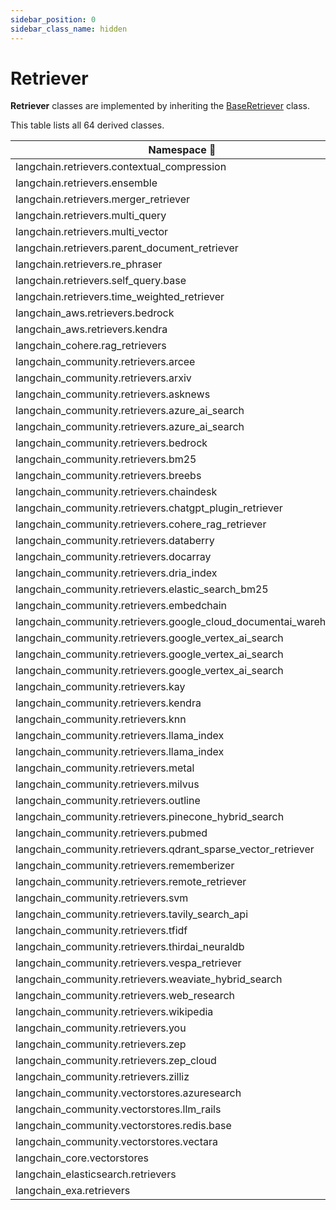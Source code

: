 ```yaml
---
sidebar_position: 0
sidebar_class_name: hidden
---
```


# Retriever

**Retriever** classes are implemented by inheriting the [BaseRetriever](https://api.python.langchain.com/en/latest/retrievers/langchain_core.retrievers.BaseRetriever.html) class.

This table lists all 64 derived classes.


| Namespace 🔻 | Class |
|------------|---------|
| langchain.retrievers.contextual_compression | [ContextualCompressionRetriever](https://api.python.langchain.com/en/latest/retrievers/langchain.retrievers.contextual_compression.ContextualCompressionRetriever.html) |
| langchain.retrievers.ensemble | [EnsembleRetriever](https://api.python.langchain.com/en/latest/retrievers/langchain.retrievers.ensemble.EnsembleRetriever.html) |
| langchain.retrievers.merger_retriever | [MergerRetriever](https://api.python.langchain.com/en/latest/retrievers/langchain.retrievers.merger_retriever.MergerRetriever.html) |
| langchain.retrievers.multi_query | [MultiQueryRetriever](https://api.python.langchain.com/en/latest/retrievers/langchain.retrievers.multi_query.MultiQueryRetriever.html) |
| langchain.retrievers.multi_vector | [MultiVectorRetriever](https://api.python.langchain.com/en/latest/retrievers/langchain.retrievers.multi_vector.MultiVectorRetriever.html) |
| langchain.retrievers.parent_document_retriever | [ParentDocumentRetriever](https://api.python.langchain.com/en/latest/retrievers/langchain.retrievers.parent_document_retriever.ParentDocumentRetriever.html) |
| langchain.retrievers.re_phraser | [RePhraseQueryRetriever](https://api.python.langchain.com/en/latest/retrievers/langchain.retrievers.re_phraser.RePhraseQueryRetriever.html) |
| langchain.retrievers.self_query.base | [SelfQueryRetriever](https://api.python.langchain.com/en/latest/retrievers/langchain.retrievers.self_query.base.SelfQueryRetriever.html) |
| langchain.retrievers.time_weighted_retriever | [TimeWeightedVectorStoreRetriever](https://api.python.langchain.com/en/latest/retrievers/langchain.retrievers.time_weighted_retriever.TimeWeightedVectorStoreRetriever.html) |
| langchain_aws.retrievers.bedrock | [AmazonKnowledgeBasesRetriever](https://api.python.langchain.com/en/latest/retrievers/langchain_aws.retrievers.bedrock.AmazonKnowledgeBasesRetriever.html) |
| langchain_aws.retrievers.kendra | [AmazonKendraRetriever](https://api.python.langchain.com/en/latest/retrievers/langchain_aws.retrievers.kendra.AmazonKendraRetriever.html) |
| langchain_cohere.rag_retrievers | [CohereRagRetriever](https://api.python.langchain.com/en/latest/rag_retrievers/langchain_cohere.rag_retrievers.CohereRagRetriever.html) |
| langchain_community.retrievers.arcee | [ArceeRetriever](https://api.python.langchain.com/en/latest/retrievers/langchain_community.retrievers.arcee.ArceeRetriever.html) |
| langchain_community.retrievers.arxiv | [ArxivRetriever](https://api.python.langchain.com/en/latest/retrievers/langchain_community.retrievers.arxiv.ArxivRetriever.html) |
| langchain_community.retrievers.asknews | [AskNewsRetriever](https://api.python.langchain.com/en/latest/retrievers/langchain_community.retrievers.asknews.AskNewsRetriever.html) |
| langchain_community.retrievers.azure_ai_search | [AzureAISearchRetriever](https://api.python.langchain.com/en/latest/retrievers/langchain_community.retrievers.azure_ai_search.AzureAISearchRetriever.html) |
| langchain_community.retrievers.azure_ai_search | [AzureCognitiveSearchRetriever](https://api.python.langchain.com/en/latest/retrievers/langchain_community.retrievers.azure_ai_search.AzureCognitiveSearchRetriever.html) |
| langchain_community.retrievers.bedrock | [AmazonKnowledgeBasesRetriever](https://api.python.langchain.com/en/latest/retrievers/langchain_community.retrievers.bedrock.AmazonKnowledgeBasesRetriever.html) |
| langchain_community.retrievers.bm25 | [BM25Retriever](https://api.python.langchain.com/en/latest/retrievers/langchain_community.retrievers.bm25.BM25Retriever.html) |
| langchain_community.retrievers.breebs | [BreebsRetriever](https://api.python.langchain.com/en/latest/retrievers/langchain_community.retrievers.breebs.BreebsRetriever.html) |
| langchain_community.retrievers.chaindesk | [ChaindeskRetriever](https://api.python.langchain.com/en/latest/retrievers/langchain_community.retrievers.chaindesk.ChaindeskRetriever.html) |
| langchain_community.retrievers.chatgpt_plugin_retriever | [ChatGPTPluginRetriever](https://api.python.langchain.com/en/latest/retrievers/langchain_community.retrievers.chatgpt_plugin_retriever.ChatGPTPluginRetriever.html) |
| langchain_community.retrievers.cohere_rag_retriever | [CohereRagRetriever](https://api.python.langchain.com/en/latest/retrievers/langchain_community.retrievers.cohere_rag_retriever.CohereRagRetriever.html) |
| langchain_community.retrievers.databerry | [DataberryRetriever](https://api.python.langchain.com/en/latest/retrievers/langchain_community.retrievers.databerry.DataberryRetriever.html) |
| langchain_community.retrievers.docarray | [DocArrayRetriever](https://api.python.langchain.com/en/latest/retrievers/langchain_community.retrievers.docarray.DocArrayRetriever.html) |
| langchain_community.retrievers.dria_index | [DriaRetriever](https://api.python.langchain.com/en/latest/retrievers/langchain_community.retrievers.dria_index.DriaRetriever.html) |
| langchain_community.retrievers.elastic_search_bm25 | [ElasticSearchBM25Retriever](https://api.python.langchain.com/en/latest/retrievers/langchain_community.retrievers.elastic_search_bm25.ElasticSearchBM25Retriever.html) |
| langchain_community.retrievers.embedchain | [EmbedchainRetriever](https://api.python.langchain.com/en/latest/retrievers/langchain_community.retrievers.embedchain.EmbedchainRetriever.html) |
| langchain_community.retrievers.google_cloud_documentai_warehouse | [GoogleDocumentAIWarehouseRetriever](https://api.python.langchain.com/en/latest/retrievers/langchain_community.retrievers.google_cloud_documentai_warehouse.GoogleDocumentAIWarehouseRetriever.html) |
| langchain_community.retrievers.google_vertex_ai_search | [GoogleCloudEnterpriseSearchRetriever](https://api.python.langchain.com/en/latest/retrievers/langchain_community.retrievers.google_vertex_ai_search.GoogleCloudEnterpriseSearchRetriever.html) |
| langchain_community.retrievers.google_vertex_ai_search | [GoogleVertexAIMultiTurnSearchRetriever](https://api.python.langchain.com/en/latest/retrievers/langchain_community.retrievers.google_vertex_ai_search.GoogleVertexAIMultiTurnSearchRetriever.html) |
| langchain_community.retrievers.google_vertex_ai_search | [GoogleVertexAISearchRetriever](https://api.python.langchain.com/en/latest/retrievers/langchain_community.retrievers.google_vertex_ai_search.GoogleVertexAISearchRetriever.html) |
| langchain_community.retrievers.kay | [KayAiRetriever](https://api.python.langchain.com/en/latest/retrievers/langchain_community.retrievers.kay.KayAiRetriever.html) |
| langchain_community.retrievers.kendra | [AmazonKendraRetriever](https://api.python.langchain.com/en/latest/retrievers/langchain_community.retrievers.kendra.AmazonKendraRetriever.html) |
| langchain_community.retrievers.knn | [KNNRetriever](https://api.python.langchain.com/en/latest/retrievers/langchain_community.retrievers.knn.KNNRetriever.html) |
| langchain_community.retrievers.llama_index | [LlamaIndexGraphRetriever](https://api.python.langchain.com/en/latest/retrievers/langchain_community.retrievers.llama_index.LlamaIndexGraphRetriever.html) |
| langchain_community.retrievers.llama_index | [LlamaIndexRetriever](https://api.python.langchain.com/en/latest/retrievers/langchain_community.retrievers.llama_index.LlamaIndexRetriever.html) |
| langchain_community.retrievers.metal | [MetalRetriever](https://api.python.langchain.com/en/latest/retrievers/langchain_community.retrievers.metal.MetalRetriever.html) |
| langchain_community.retrievers.milvus | [MilvusRetriever](https://api.python.langchain.com/en/latest/retrievers/langchain_community.retrievers.milvus.MilvusRetriever.html) |
| langchain_community.retrievers.outline | [OutlineRetriever](https://api.python.langchain.com/en/latest/retrievers/langchain_community.retrievers.outline.OutlineRetriever.html) |
| langchain_community.retrievers.pinecone_hybrid_search | [PineconeHybridSearchRetriever](https://api.python.langchain.com/en/latest/retrievers/langchain_community.retrievers.pinecone_hybrid_search.PineconeHybridSearchRetriever.html) |
| langchain_community.retrievers.pubmed | [PubMedRetriever](https://api.python.langchain.com/en/latest/retrievers/langchain_community.retrievers.pubmed.PubMedRetriever.html) |
| langchain_community.retrievers.qdrant_sparse_vector_retriever | [QdrantSparseVectorRetriever](https://api.python.langchain.com/en/latest/retrievers/langchain_community.retrievers.qdrant_sparse_vector_retriever.QdrantSparseVectorRetriever.html) |
| langchain_community.retrievers.rememberizer | [RememberizerRetriever](https://api.python.langchain.com/en/latest/retrievers/langchain_community.retrievers.rememberizer.RememberizerRetriever.html) |
| langchain_community.retrievers.remote_retriever | [RemoteLangChainRetriever](https://api.python.langchain.com/en/latest/retrievers/langchain_community.retrievers.remote_retriever.RemoteLangChainRetriever.html) |
| langchain_community.retrievers.svm | [SVMRetriever](https://api.python.langchain.com/en/latest/retrievers/langchain_community.retrievers.svm.SVMRetriever.html) |
| langchain_community.retrievers.tavily_search_api | [TavilySearchAPIRetriever](https://api.python.langchain.com/en/latest/retrievers/langchain_community.retrievers.tavily_search_api.TavilySearchAPIRetriever.html) |
| langchain_community.retrievers.tfidf | [TFIDFRetriever](https://api.python.langchain.com/en/latest/retrievers/langchain_community.retrievers.tfidf.TFIDFRetriever.html) |
| langchain_community.retrievers.thirdai_neuraldb | [NeuralDBRetriever](https://api.python.langchain.com/en/latest/retrievers/langchain_community.retrievers.thirdai_neuraldb.NeuralDBRetriever.html) |
| langchain_community.retrievers.vespa_retriever | [VespaRetriever](https://api.python.langchain.com/en/latest/retrievers/langchain_community.retrievers.vespa_retriever.VespaRetriever.html) |
| langchain_community.retrievers.weaviate_hybrid_search | [WeaviateHybridSearchRetriever](https://api.python.langchain.com/en/latest/retrievers/langchain_community.retrievers.weaviate_hybrid_search.WeaviateHybridSearchRetriever.html) |
| langchain_community.retrievers.web_research | [WebResearchRetriever](https://api.python.langchain.com/en/latest/retrievers/langchain_community.retrievers.web_research.WebResearchRetriever.html) |
| langchain_community.retrievers.wikipedia | [WikipediaRetriever](https://api.python.langchain.com/en/latest/retrievers/langchain_community.retrievers.wikipedia.WikipediaRetriever.html) |
| langchain_community.retrievers.you | [YouRetriever](https://api.python.langchain.com/en/latest/retrievers/langchain_community.retrievers.you.YouRetriever.html) |
| langchain_community.retrievers.zep | [ZepRetriever](https://api.python.langchain.com/en/latest/retrievers/langchain_community.retrievers.zep.ZepRetriever.html) |
| langchain_community.retrievers.zep_cloud | [ZepCloudRetriever](https://api.python.langchain.com/en/latest/retrievers/langchain_community.retrievers.zep_cloud.ZepCloudRetriever.html) |
| langchain_community.retrievers.zilliz | [ZillizRetriever](https://api.python.langchain.com/en/latest/retrievers/langchain_community.retrievers.zilliz.ZillizRetriever.html) |
| langchain_community.vectorstores.azuresearch | [AzureSearchVectorStoreRetriever](https://api.python.langchain.com/en/latest/vectorstores/langchain_community.vectorstores.azuresearch.AzureSearchVectorStoreRetriever.html) |
| langchain_community.vectorstores.llm_rails | [LLMRailsRetriever](https://api.python.langchain.com/en/latest/vectorstores/langchain_community.vectorstores.llm_rails.LLMRailsRetriever.html) |
| langchain_community.vectorstores.redis.base | [RedisVectorStoreRetriever](https://api.python.langchain.com/en/latest/vectorstores/langchain_community.vectorstores.redis.base.RedisVectorStoreRetriever.html) |
| langchain_community.vectorstores.vectara | [VectaraRetriever](https://api.python.langchain.com/en/latest/vectorstores/langchain_community.vectorstores.vectara.VectaraRetriever.html) |
| langchain_core.vectorstores | [VectorStoreRetriever](https://api.python.langchain.com/en/latest/vectorstores/langchain_core.vectorstores.VectorStoreRetriever.html) |
| langchain_elasticsearch.retrievers | [ElasticsearchRetriever](https://api.python.langchain.com/en/latest/retrievers/langchain_elasticsearch.retrievers.ElasticsearchRetriever.html) |
| langchain_exa.retrievers | [ExaSearchRetriever](https://api.python.langchain.com/en/latest/retrievers/langchain_exa.retrievers.ExaSearchRetriever.html) |

